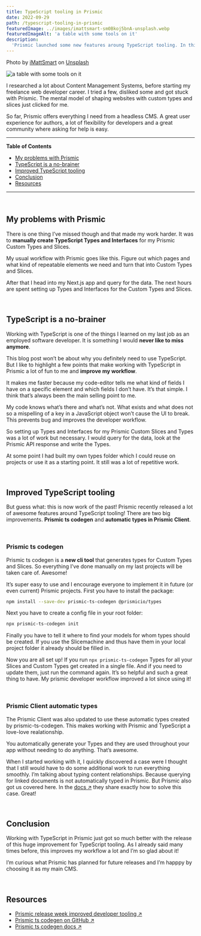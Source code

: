 ```yaml
---
title: TypeScript tooling in Prismic
date: 2022-09-29
path: /typescript-tooling-in-prismic
featuredImage: ../images/imattsmart-sm0Bkoj5bnA-unsplash.webp
featuredImageAlt: 'a table with some tools on it'
description: 
  'Prismic launched some new features aroung TypeScript tooling. In this blog post I will take a look at what they are and how to use them.'
---
```


Photo by <a href="https://unsplash.com/@imattsmart?utm_source=unsplash&utm_medium=referral&utm_content=creditCopyText" target="_blank">iMattSmart</a> on <a href="https://unsplash.com/s/photos/tool?utm_source=unsplash&utm_medium=referral&utm_content=creditCopyText" target="_blank">Unsplash</a>

![a table with some tools on it](../images/imattsmart-sm0Bkoj5bnA-unsplash.webp)

I researched a lot about Content Management Systems, before starting my freelance web developer career. I tried a few, disliked some and got stuck with Prismic. The mental model of shaping websites with custom types and slices just clicked for me.

So far, Prismic offers everything I need from a headless CMS. A great user experience for authors, a lot of flexibility for developers and a great community where asking for help is easy.

---
**Table of Contents**

- [My problems with Prismic](#my-problems-with-prismic)
- [TypeScript is a no-brainer](#typescript-is-a-no-brainer)
- [Improved TypeScript tooling](#improved-typescript-tooling)
- [Conclusion](#conclusion)
- [Resources](#resources)
---

<br />

## <a name='my-problems-with-prismic'></a>My problems with Prismic

There is one thing I’ve missed though and that made my work harder.  It was to **manually create TypeScript Types and Interfaces** for my Prismic Custom Types and Slices.

My usual workflow with Prismic goes like this. Figure out which pages and what kind of repeatable elements we need and turn that into Custom Types and Slices. 

After that I head into my Next.js app and query for the data. The next hours are spent setting up Types and Interfaces for the Custom Types and Slices.

<br />

## <a name='typescript-is-a-no-brainer'></a>TypeScript is a no-brainer

Working with TypeScript is one of the things I learned on my last job as an employed software developer. It is something I would **never like to miss anymore**. 

This blog post won’t be about why you definitely need to use TypeScript. But I like to highlight a few points that make working with TypeScript in Prismic a lot of fun to me and **improve my workflow**.

It makes me faster because my code-editor tells me what kind of fields I have on a specific element and which fields I don’t have. It’s that simple. I think that’s always been the main selling point to me. 

My code knows what’s there and what’s not. What exists and what does not so a mispelling of a key in a JavaScript object won’t cause the UI to break. This prevents bug and improves the developer workflow.

So setting up Types and Interfaces for my Prismic Custom Slices and Types was a lot of work but necessary. I would query for the data, look at the Prismic API response and write the Types. 

At some point I had built my own types folder which I could reuse on projects or use it as a starting point. It still was a lot of repetitive work.

<br />

## <a name='improved-typescript-tooling'></a>Improved TypeScript tooling

But guess what: this is now work of the past! Prismic recently released a lot of awesome features around TypeScript tooling! There are two big improvements. **Prismic ts codegen** and **automatic types in Prismic Client**.

<br />

### <a name='prismic-ts-codegen'></a>Prismic ts codegen

Prismic ts codegen is a **new cli tool** that generates types for Custom Types and Slices. So everything I’ve done manually on my last projects will be taken care of. Awesome!

It’s super easy to use and I encourage everyone to implement it in future (or even current) Prismic projects. First you have to install the package:

```bash
npm install --save-dev prismic-ts-codegen @prismicio/types
```

Next you have to create a config file in your root folder:
```bash
npx prismic-ts-codegen init
```

Finally you have to tell it where to find your models for whom types should be created. If you use the Slicemachine and thus have them in your local project folder it already should be filled in.

Now you are all set up! If you run `npx prismic-ts-codegen` Types for all your Slices and Custom Types get created in a single file. And if you need to update them, just run the command again. It’s so helpful and such a great thing to have. My prismic developer workflow improved a lot since using it!

<br />

### <a name='prismic-client-automatic-types'></a>Prismic Client automatic types

The Prismic Client was also updated to use these automatic types created by prismic-ts-codegen. This makes working with Prismic and TypeScript a love-love realationship.

You automatically generate your Types and they are used throughout your app without needing to do anything. That’s awesome.

When I started working with it, I quickly discovered a case were I thought that I still would have to do some additional work to run everything smoothly. I’m talking about typing content relationships. Because querying for linked documents is not automatically typed in Prismic.
But Prismic also got us covered here. In the <a href="https://prismic.io/docs/technical-reference/prismicio-client#typing-content-relationships" target="_blank">docs &#8599;</a> they share exactly how to solve this case. Great!

<br />

## <a name='conclusion'></a>Conclusion

Working with TypeScript in Prismic just got so much better with the release of this huge improvement for TypeScript tooling. As I already said many times before, this improves my workflow a lot and I’m so glad about it!

I’m curious what Prismic has planned for future releases and I’m happpy by choosing it as my main CMS.

<br />

## <a name='resources'></a>Resources
* <a href="https://prismic.io/blog/release-week-improved-developer-tooling" target="_blank">Prismic release week improved developer tooling &#8599;</a>
* <a href="https://github.com/prismicio/prismic-ts-codegen" target="_blank">Prismic ts codegen on GitHub &#8599;</a>
* <a href="https://prismic.io/docs/technical-reference/prismic-ts-codegen" target="_blank">Prismic ts codegen docs &#8599;</a>